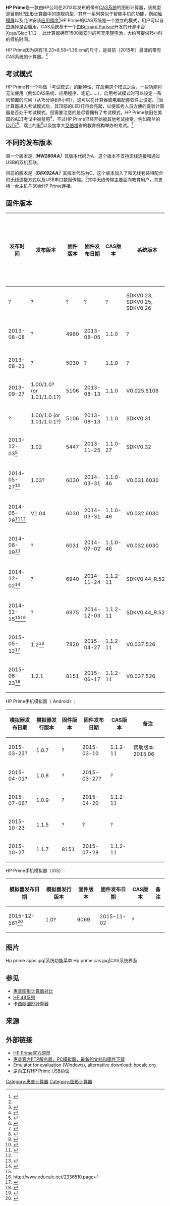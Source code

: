 {{Infobox Calculator
| name         = HP Prime
| image        = Hp prime apps.jpg
| caption      = HP Prime图形计算器
| type         = [[計算機代數系統|CAS]]，[[图形计算器|图形计算器]]，[[编程计算器|编程计算器]]，[[科学函数计算器|科学函数计算器]]
| entry        = [[Natural_textbook_display|自然书写]] / Algebraic / [[Advanced_RPN|Advanced RPN]]<ref name="user">{{cite web | title=HP Prime Graphing Calculator User Guide | url=http://www.thecalculatorstore.com/WebRoot/StoreES3/Shops/eb9376/5196/A4C1/5ECE/83AE/85A9/AC10/1417/E23B/User_Guide_EN.pdf | publisher=The Calculator Store | accessdate=2013-11-08 | archive-date=2014-09-07 | archive-url=https://web.archive.org/web/20140907011233/http://www.thecalculatorstore.com/WebRoot/StoreES3/Shops/eb9376/5196/A4C1/5ECE/83AE/85A9/AC10/1417/E23B/User_Guide_EN.pdf | dead-url=no }}</ref><ref>{{cite web |title=HP Prime Graphing Calculator User Guide |url=http://h10032.www1.hp.com/ctg/Manual/c04119981.pdf |publisher=[[Hewlett-Packard|Hewlett-Packard]] |accessdate=2014-09-06 |pages=36, 47 |format=PDF |deadurl=yes |archiveurl=https://web.archive.org/web/20140903201341/http://h10032.www1.hp.com/ctg/Manual/c04119981.pdf |archivedate=2014-09-03 }}</ref>
| designfirm   =
| manufacturer = [[Hewlett-Packard|Hewlett-Packard]]
| introduced   = 2013年10月
| discontinued =
| predecessor  = [[HP_39gII|HP 39gII]] ([[HP_50g|HP 50g]]<ref name="Kuperus_2015">{{cite web |title=HP 50g: End of an era |first=Klaas |last=Kuperus |publisher=Moravia |date=2015-03-04 |url=http://forum.hp-prime.de/discussion/787/hp-50g-end-of-an-era |dead-url=yes |archive-url=https://web.archive.org/web/20150402112232/http://forum.hp-prime.de/discussion/787/hp-50g-end-of-an-era |archive-date=2015-04-02 |accessdate=2016-01-30 }}</ref>)
| latest_firmware=8151 (2015-06-17)<!-- 6975 (2014-12-03), CAS: 1.1.2-11, OS: SDKV0.44 R.521 -->
| processor    = 400 [[megahertz|MHz]] [[Samsung|Samsung]] [[Samsung_S3C2416XH-40|S3C2416XH-40]] ([[ARM926EJ|ARM926EJ]]核心)
| precision    =
| display_type = [[Color_LCD|16位真彩色]] [[触摸屏|multi-touch]] [[TFT_LCD|TFT]] [[LCD|LCD]]<ref name="DataSheet"/>
| display_size = 320×240[[像素|像素]] (3.5″ / 8.9 cm对角线),<br />文字 10x33+菜单+标题行<ref name="DataSheet"/>
| prog_lang    = [[HP_PPL|HP PPL]]
| memory_user  = 
| ports        = [[Micro_USB|Micro USB]]-AB connector 
| supply       =
| weight       = 228 g (8.04 oz)
| dimensions   = 18.23×8.58×1.39 cm (7.13×3.38×0.550英寸)<ref name="DataSheet">{{cite web | title=HP Prime Data Sheet | url=http://www.shopping.hp.com/shopping/pdf/nw280aa.pdf | publisher=[[Hewlett-Packard|Hewlett-Packard]] | accessdate=2014-09-06 | archive-date=2014-09-07 | archive-url=https://web.archive.org/web/20140907005805/http://www.shopping.hp.com/shopping/pdf/nw280aa.pdf | dead-url=no }}</ref>}}

'''HP Prime'''是一款由HP公司在2013年发布的带有[[計算機代數系統|CAS系统]]的图形计算器，该机型是目前[[惠普图形计算器对比|HP图形计算器]]中的旗舰机型，其有一系列类似于智能手机的功能，例如[[触摸屏|触摸屏]]以及允许安装[[应用程序|应用程序]]<ref>{{cite web | last=Seifert | first=Dan | title=HP's new Prime graphing calculator fights smartphone envy with a touchscreen and apps | url=http://www.theverge.com/2013/4/23/4256398/hp-prime-graphing-calculator-smartphone-envy-touchscreen-apps | publisher=The Verge | accessdate=2013-11-06 | date=2013-04-23 | archive-date=2013-10-05 | archive-url=https://web.archive.org/web/20131005224110/http://www.theverge.com/2013/4/23/4256398/hp-prime-graphing-calculator-smartphone-envy-touchscreen-apps | dead-url=no }}</ref>HP Prime的CAS系统是一个独立的模式，用户可以自由选择是否启用。CAS系统基于一个由[[Bernard_Parisse|Bernard Parisse]]开发的开源平台[[Xcas|Xcas]]/[[Giac_(software)|Giac]] 1.1.2<!-- -11 -->，此计算器拥有1500毫安时的可充电[[锂电池|锂电池]]，大约可提供15小时的续航时间。

HP Prime因为拥有18.23×8.58×1.39 cm的尺寸，是目前（2015年）最薄的带有CAS系统的计算器。<ref name="DataSheet"/>

==考试模式==
HP Prime有一个叫做「考试模式」的新特性，在启用这个模式之后，一些功能将无法使用（例如CAS系统、应用程序、笔记……）。启用考试模式时可以设定一系列预置的时间（从15分钟到8小时），这可以在计算器或电脑配套软件上设定。<ref name="hpcc">{{cite web | title=HP Prime Graphing Calculator Exam Mode | url=http://www.hpcc.org/calculators/hpprime/WP_ExamMode.pdf | publisher=hpcc.org | accessdate=2013-11-08 | archive-date=2014-01-04 | archive-url=https://web.archive.org/web/20140104055336/http://www.hpcc.org/calculators/hpprime/WP_ExamMode.pdf | dead-url=no }}</ref>当计算器进入考试模式后，其顶部的LED灯将会亮起，以便监考人员方便的查验计算器是否处于考试模式。但需要注意的是尽管拥有了考试模式，HP Prime依旧在美国的[[ACT|ACT]]考试中被禁用<ref name="tact">{{cite web | title=Can I use a calculator? | url=http://www.actstudent.org/faq/calculator.html | publisher=actstudent.org | accessdate=2013-11-08 | archive-date=2013-11-14 | archive-url=https://web.archive.org/web/20131114231518/http://www.actstudent.org/faq/calculator.html | dead-url=no }}</ref>，不过HP Prime已经开始被其他考试接受，例如荷兰的[[CvTE|CvTE]]<ref>{{cite web | url=http://www.examenblad.nl/nieuws/20150216/mededeling-vooruitblik/2017 | title=Mededeling vooruitblik hulpmiddelen CE 2017 en 2018 | publisher=Examenblad | date=2015-02-16 | accessdate=2015-03-05 | archive-date=2015-04-02 | archive-url=https://web.archive.org/web/20150402170107/https://www.examenblad.nl/nieuws/20150216/mededeling-vooruitblik/2017 | dead-url=no }}</ref>、瑞士的[[國際文憑組織|IB]]<ref>{{cite web |url=http://forum.hp-prime.de/discussion/785/en-hp-prime-approved-for-international-baccalaureate-ib |title=HP Prime approved for International Baccalaureate (IB) |date=2015-02-17 |accessdate=2015-03-08 |deadurl=yes |archiveurl=https://web.archive.org/web/20150402123836/http://forum.hp-prime.de/discussion/785/en-hp-prime-approved-for-international-baccalaureate-ib |archivedate=2015-04-02 }}</ref>以及加拿大[[艾伯塔|艾伯塔]]省的教育机构举办的考试。<ref>{{cite web | url=http://education.alberta.ca/media/6902701/06-dip-gib-2014-15_using-calculators-computers.pdf | title=Writing Diploma Examinations Using Calculators | publisher=Alberta Education | date=August 2014 | accessdate=2015-03-05 | archive-date=2014-10-24 | archive-url=https://web.archive.org/web/20141024153416/http://education.alberta.ca/media/6902701/06-dip-gib-2014-15_using-calculators-computers.pdf | dead-url=no }}</ref>

=={{anchor|NW280AA|G8X92AA|FOK65AA|NW278AA|StreamSmart 410|StreamSmart}}不同的发布版本==

第一个版本是'''''（NW280AA）'''''其版本代码为A，这个版本不支持无线连接和通过USB的双机互联。

目前的版本是'''''（G8X92AA）'''''其版本代码为C，这个版本加入了和无线套装相配合的无线连接方式以及USB串口数据传输。<ref>{{cite web | title=Which hardware revision do you have? | url=http://www.hpmuseum.org/forum/thread-1457-page-2.html | accessdate=2014-10-23 | archive-date=2014-10-23 | archive-url=https://web.archive.org/web/20141023201709/http://www.hpmuseum.org/forum/thread-1457-page-2.html | dead-url=no }}</ref>其中无线传输主要面向教育用户，其支持一台主机与30台HP Prime连接。

==固件版本==

{| class="wikitable sortable"
|- 
! 发布时间
! 发布版本
! 固件版本
! 固件发布日期
! CAS版本
! 系统版本
! Data版本
! 引导加载程序版本
! 模拟器版本
! 模拟器发布日期
! 连接程序版本
! 连接程序发布日期
! 备注
|-
| ?
| ?
| ?
| ?
| ?
| SDKV0.23, SDKV0.25, SDKV0.26
| ?
| V11<!-- SDKV0.26 -->
| ?
| ?
| ?
| ?
| 测试版本
|-
| 2013-08-08
| ?
| 4980
| 2013-08-05
| 1.1.0
| ?
| ?
| ?
| ?
| ?
| 4981?
| ?
| 带有usbtool.exe的预售版本
|-
| 2013-08-21
| ?
| 5030
| ?
| 1.1.0
| ?
| ?
| V13
| ?
| ?
| ?
| ?
| 内测版本
|-
| 2013-09-27
| 1.00/1.0? (or 1.01/1.0.1?)
| 5106
| 2013-08-13
| 1.1.0
| V0.025.5106
| V0.025.5106
| V13
| ?
| ?
| ?
| ?
| 第一个公开发行的正式版本
|-
| ?<!-- 2013-10-03 or earlier -->
| 1.00/1.0 (or 1.01/1.0.1?)
| 5106
| 2013-08-13
| 1.1.0
| SDKV0.31<!-- 2013-08-19 -->
| SDKV0.30
| V13
| 5106
| 2013-08-13
| 5098
| 2013-08-13
| 
|-
| 2013-12-03<ref>{{cite web|url=http://www.educalc.net/2336459.page|title=HP Prime ROM 2013.11.25|publisher=|access-date=2015-08-15|archive-url=https://web.archive.org/web/20150608114849/https://www.educalc.net/2336459.page|archive-date=2015-06-08|dead-url=yes}}</ref>
| 1.02
| 5447
| 2013-11-25
| 1.1.0-27
| SDKV0.32
| ?
| ?
| 5447
| 2013-11-25
| 5442
| 2013-11-25
| 
|-
| 2014-05-27<ref name="hpmuseum.org">{{cite web|url=http://www.hpmuseum.org/forum/thread-1424.html|title=New Version: 2014.0331|publisher=|accessdate=2016-01-30|archive-date=2016-03-05|archive-url=https://web.archive.org/web/20160305122633/http://hpmuseum.org/forum/thread-1424.html|dead-url=no}}</ref>
| 1.03?
| 6030
| 2014-03-31
| 1.1.0-46
| V0.031.6030
| V0.031.6030
| V13<!-- ARMUboot -->
| 6031
| 2014-03-31
| 6026
| 2014-03-31
| 在2014-05-29不再提供下载
|-
| 2014-05-29<ref>{{cite web|url=http://www.hpmuseum.org/forum/thread-1463.html|title=Important - Reupdate your unit!|publisher=|accessdate=2016-01-30|archive-date=2016-02-20|archive-url=https://web.archive.org/web/20160220013359/http://www.hpmuseum.org/forum/thread-1463.html|dead-url=no}}</ref><ref name="hpmuseum.org"/>
| V1.04
| 6030
| 2014-03-31
| 1.1.0-46
| V0.032.6030
| V0.032.6030
| ?
| 6031
| 2014-03-31
| 6026
| 2014-03-31
| 帮助版本: 2014.03<!-- Touch IC FW Ver: 26 -->
|-
| 2014-08-19<ref>{{cite web|url=http://www.hpmuseum.org/forum/thread-1996.html|title=New Version: 2014.0702 (EXTREMLY MINOR - SS410 USERS ONLY)|publisher=|accessdate=2016-01-30|archive-date=2016-04-24|archive-url=https://web.archive.org/web/20160424182457/http://hpmuseum.org/forum/thread-1996.html|dead-url=no}}</ref>
| ?
| 6031
| 2014-07-02
| 1.1.0-46
| V0.032.6030
| ?
| ?
| 6031
| 2014-03-31
| 6026
| 2014-03-31
| 对于[[HP_StreamSmart_410|HP StreamSmart 410]]
|-
| 2014-12-02<ref name="hpmuseum.org1">{{cite web|url=http://www.hpmuseum.org/forum/thread-2536.html|title=New Version: 2014.1203|publisher=|accessdate=2016-01-30|archive-date=2016-03-04|archive-url=https://web.archive.org/web/20160304090944/http://www.hpmuseum.org/forum/thread-2536.html|dead-url=no}}</ref>
| ?
| 6940
| 2014-11-24
| 1.1.2-11
| SDKV0.44_R.521
| ?
| ?
| 6940
| 2014-11-24
| 6940
| 2014-11-24
| 在2014-12-05不再提供下载
|-
| 2014-12-15<ref name="hpmuseum.org1"/><ref>http://www.educalc.net/2336510.page{{dead link|date=六月 2017 |bot=InternetArchiveBot }}</ref>
| ?
| 6975
| 2014-12-03
| 1.1.2-11
| SDKV0.44_R.521
| ?
| ?
| 6975
| 2014-12-03
| 6975
| 2014-12-03
| 帮助版本: 2014.06
|-
| 2015-05-12<ref>{{cite web|url=http://www.hpmuseum.org/forum/thread-3823.html|title=New Version: 2015.0427|publisher=|accessdate=2016-01-30|archive-date=2016-03-14|archive-url=https://web.archive.org/web/20160314030002/http://www.hpmuseum.org/forum/thread-3823.html|dead-url=no}}</ref>
| 1.2<ref>{{Cite web |url=http://hp-prime.de/files/composite_file/file/169-hp-prime-support-notice-2015-04-27.pdf |title=存档副本 |accessdate=2016-01-30 |archive-date=2016-03-09 |archive-url=https://web.archive.org/web/20160309090600/http://hp-prime.de/files/composite_file/file/169-hp-prime-support-notice-2015-04-27.pdf |dead-url=no }}</ref>
| 7820
| 2015-04-27
| 1.1.2-11
| V0.037.526
| ?
| ?
| 7820
| 2015-04-27
| 7820
| 2015-04-27
| 
|-
| 2015-06-23<ref>{{cite web|url=http://www.hpmuseum.org/forum/thread-4209-post-37852.html|title=New Version: 2015.06.17|publisher=|accessdate=2016-01-30|archive-date=2015-09-24|archive-url=https://web.archive.org/web/20150924031510/http://www.hpmuseum.org/forum/thread-4209-post-37852.html|dead-url=no}}</ref>
| 1.2.1
| 8151
| 2015-06-17
| 1.1.2-11
| V0.037.526
| ?
| ?
| 8151
| 2015-06-17
| 8151
| 2015-06-17
| 
|}

HP Prime手机模拟器（ Android）:
{| class="wikitable sortable"
|- 
! 模拟器发布日期
! 模拟器发行版本
! 固件版本
! 固件发布日期
! CAS版本
! 备注
|-
| 2015-03-23?
| 1.0.7
| ?
| 2015-03-10
| 1.1.2-11<!-- one source writes: 1.1.1-11 -->
| 帮助版本: 2015.06<!-- definitely not an ISO date -->
|-
| 2015-04-01?
| 1.0.8
| ?
| 2015-03-27?
| ?
|
|-
| 2015-07-06?<!-- also seen 2015-07-19 -->
| 1.0.9
| ?
| 2015-04-20
| 1.1.2-11
| 
|-
| 2015-10-23
| 1.1.5
| ?
| ?
| ?
| 
|-
| 2015-10-27
| 1.1.7
| 8151
| 2015-07-28
|1.1.2-11
| 
|}


HP Prime手机模拟器（iOS）:
{| class="wikitable sortable"
|- 
! 模拟器发布日期
! 模拟器发行版本
! 固件版本
! 固件发布日期
! CAS版本
! 备注
|-
| 2015-12-16?<ref>{{cite web|url=http://www.hpmuseum.org/forum/thread-5346.html|title=Now available on iTunes: HP Prime Graphing Calculator iOS app|publisher=|accessdate=2016-01-30|archive-date=2016-01-03|archive-url=https://web.archive.org/web/20160103010516/http://www.hpmuseum.org/forum/thread-5346.html|dead-url=no}}</ref>
| 1.0?
| 9069
| 2015-11-02
| ?
| 
|}

== 图片 ==
<gallery>
Hp prime apps.jpg|系统功能菜单
Hp prime cas.jpg|CAS系统界面
</gallery>

==参见==
*[[惠普图形计算器对比|惠普图形计算器对比]]
*[[HP_48系列|HP 48系列]]
*[[卡西歐圖形計算器|卡西歐圖形計算器]]

==来源==
{{Reflist}}

==外部链接==
*[http://www.shopping.hp.com/en_US/home-office/-/products/Accessories/Calculators/NW280AA?HP-Prime-Graphing-Calculator HP Prime官方网页]{{Wayback|url=http://www.shopping.hp.com/en_US/home-office/-/products/Accessories/Calculators/NW280AA?HP-Prime-Graphing-Calculator |date=20150419042523 }}
*[ftp://ftp.hp.com/pub/calculators/Prime/ 惠普官方FTP服务器，PC模拟器，最新的文档和固件下载]
*[http://tiplanet.org/modules/archives/download.php?id=19496 Emulator for evaluation (Windows)]{{Wayback|url=http://tiplanet.org/modules/archives/download.php?id=19496 |date=20191017055103 }}, alternative download: [http://www.hpcalc.org/details.php?id=7468 hpcalc.org]{{Wayback|url=http://www.hpcalc.org/details.php?id=7468 |date=20160304113555 }}
*[https://web.archive.org/web/20160303222112/http://ried.cl/en/franqueando-los-secretos-del-hardware-mediante-ingenieria-inversa/ 逆向工程HP Prime USB协议]

[[Category:惠普计算器|Category:惠普计算器]]
[[Category:图形计算器|Category:图形计算器]]